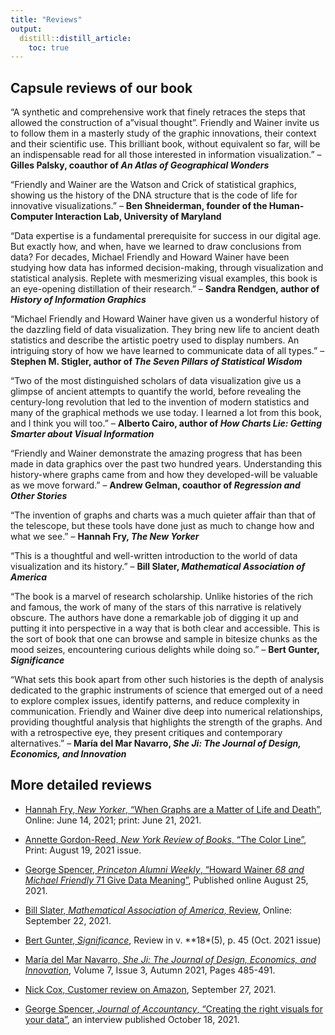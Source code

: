 ```yaml
---
title: "Reviews"
output: 
  distill::distill_article:
    toc: true
---
```



## Capsule reviews of our book

"A synthetic and comprehensive work that finely retraces the steps that allowed the construction of a "visual thought". Friendly and Wainer invite us to follow them in a masterly study of the graphic innovations, their context and their scientific use. This brilliant book, without equivalent so far, will be an indispensable read for all those interested in information visualization."
-- **Gilles Palsky, coauthor of _An Atlas of Geographical Wonders_**

"Friendly and Wainer are the Watson and Crick of statistical graphics, showing us the history of the DNA structure that is the code of life for innovative visualizations." 
-- **Ben Shneiderman, founder of the Human-Computer Interaction Lab, University of Maryland**

"Data expertise is a fundamental prerequisite for success in our digital age. But exactly how, and when, have we learned to draw conclusions from data? For decades, Michael Friendly and Howard Wainer have been studying how data has informed decision-making, through visualization and statistical analysis. Replete with mesmerizing visual examples, this book is an eye-opening distillation of their research."
-- **Sandra Rendgen, author of _History of Information Graphics_**

"Michael Friendly and Howard Wainer have given us a wonderful history of the dazzling field of data visualization. They bring new life to ancient death statistics and describe the artistic poetry used to display numbers. An intriguing story of how we have learned to communicate data of all types."
-- **Stephen M. Stigler, author of _The Seven Pillars of Statistical Wisdom_**

"Two of the most distinguished scholars of data visualization give us a glimpse of ancient attempts to quantify the world, before revealing the century-long revolution that led to the invention of modern statistics and many of the graphical methods we use today. I learned a lot from this book, and I think you will too."
-- **Alberto Cairo, author of _How Charts Lie: Getting Smarter about Visual Information_**

"Friendly and Wainer demonstrate the amazing progress that has been made in data graphics over the past two hundred years. Understanding this history-where graphs came from and how they developed-will be valuable as we move forward."
-- **Andrew Gelman, coauthor of _Regression and Other Stories_**

"The invention of graphs and charts was a much quieter affair than that of the telescope, but these tools have done just as much to change how and what we see."
-- **Hannah Fry, _The New Yorker_**

“This is a thoughtful and well-written introduction to the world of data visualization and its history.” -- **Bill Slater, _Mathematical Association of America_**

"The book is a marvel of research scholarship. Unlike histories of the rich and famous, the work of many of the stars of this
narrative is relatively obscure. The authors have done a remarkable job of digging it up
and putting it into perspective in a way that is both clear and accessible. This is the sort of book that one can browse and sample in bitesize chunks as the mood seizes, encountering curious delights while doing so." -- **Bert Gunter, _Significance_**

"What sets this book apart from other such histories is the depth of analysis dedicated to the graphic instruments
of science that emerged out of a need to explore complex issues, identify patterns, and reduce complexity
in communication. Friendly and Wainer dive deep into numerical relationships, providing thoughtful analysis
that highlights the strength of the graphs. And with a retrospective eye, they present critiques and contemporary
alternatives." -- **María del Mar Navarro, _She Ji: The Journal of Design, Economics, and Innovation_**

## More detailed reviews

* [Hannah Fry, _New Yorker_, "When Graphs are a Matter of Life and Death"](https://www.newyorker.com/magazine/2021/06/21/when-graphs-are-a-matter-of-life-and-death), Online: June 14, 2021;
print: June 21, 2021.

* [Annette Gordon-Reed, _New York Review of Books_, "The Color Line"](https://www.nybooks.com/articles/2021/08/19/du-bois-color-line-paris-exposition/), Print: August 19, 2021 issue.

* [George Spencer, _Princeton Alumni Weekly_, "Howard Wainer *68 and Michael Friendly *71 Give Data Meaning"](https://paw.princeton.edu/article/howard-wainer-68-and-michael-friendly-71-give-data-meaning), Published online August 25, 2021.

* [Bill Slater, _Mathematical Association of America_, Review](https://www.maa.org/press/maa-reviews/a-history-of-data-visualization-and-graphic-communication), Online: September 22, 2021.

* [Bert Gunter, _Significance_](pdf/SIGNIFICANCE-Review.pdf), Review in v. **18*(5), p. 45
(Oct. 2021 issue)

* [María del Mar Navarro, _She Ji: The Journal of Design, Economics, and Innovation_](https://www.sciencedirect.com/science/article/pii/S2405872621000873), 
Volume 7, Issue 3, Autumn 2021, Pages 485-491.

* [Nick Cox, Customer review on Amazon](https://www.amazon.com/gp/customer-reviews/R19HUUJRY5UXOY/ref=cm_cr_arp_d_rvw_ttl?ie=UTF8&ASIN=0674975235), September 27, 2021.

* [George Spencer, _Journal of Accountancy_, "Creating the right visuals for your data"](https://www.journalofaccountancy.com/news/2021/oct/tools-building-visual-representations-data.html),
an interview published October 18, 2021.

